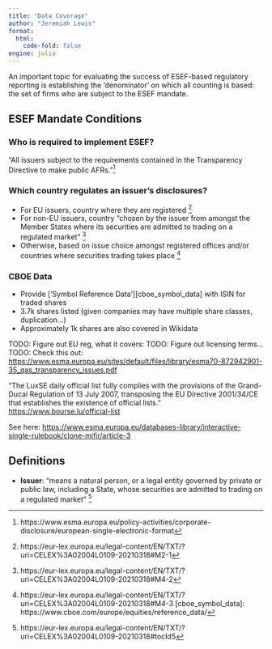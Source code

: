 ```yaml
---
title: "Data Coverage"
author: "Jeremiah Lewis"
format:
  html:
    code-fold: false
engine: julia
---
```


An important topic for evaluating the success of ESEF-based regulatory reporting
is establishing the 'denominator' on which all counting is based: the set of firms
who are subject to the ESEF mandate.


## ESEF Mandate Conditions {#sec-data-coverage}

### Who is required to implement ESEF?

"All issuers subject to the requirements contained in the Transparency Directive to make public AFRs."[^2]

### Which country regulates an issuer's disclosures?

- For EU issuers, country where they are registered [^3]
- For non-EU issuers, country "chosen by the issuer from amongst the Member States where its securities are admitted to trading on a regulated market" [^4]
- Otherwise, based on issue choice amongst registered offices and/or countries where securities trading takes place [^5]


### CBOE Data

- Provide ['Symbol Reference Data'][cboe_symbol_data] with ISIN for traded shares
- 3.7k shares listed (given companies may have multiple share classes, duplication...)
- Approximately 1k shares are also covered in Wikidata

<!-- textlint-disable -->
TODO: Figure out EU reg, what it covers:
TODO: Figure out licensing terms...
TODO: Check this out: <https://www.esma.europa.eu/sites/default/files/library/esma70-872942901-35_qas_transparency_issues.pdf>
<!-- textlint-enable -->

"The LuxSE daily official list fully complies with the provisions of the Grand-Ducal Regulation of 13 July 2007, transposing the EU Directive 2001/34/CE that establishes the existence of official lists." <https://www.bourse.lu/official-list>

See here: <https://www.esma.europa.eu/databases-library/interactive-single-rulebook/clone-mifir/article-3>

## Definitions

- **Issuer**: "means a natural person, or a legal entity governed by private or public law, including a State,
  whose securities are admitted to trading on a regulated market" [^1]

[^1]: https://eur-lex.europa.eu/legal-content/EN/TXT/?uri=CELEX%3A02004L0109-20210318#tocId5
[^2]: https://www.esma.europa.eu/policy-activities/corporate-disclosure/european-single-electronic-format
[^3]: https://eur-lex.europa.eu/legal-content/EN/TXT/?uri=CELEX%3A02004L0109-20210318#M2-1
[^4]: https://eur-lex.europa.eu/legal-content/EN/TXT/?uri=CELEX%3A02004L0109-20210318#M4-2
[^5]: https://eur-lex.europa.eu/legal-content/EN/TXT/?uri=CELEX%3A02004L0109-20210318#M4-3
[cboe_symbol_data]: https://www.cboe.com/europe/equities/reference_data/
